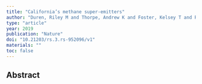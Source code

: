 ```yaml
---
title: "California’s methane super-emitters"
author: "Duren, Riley M and Thorpe, Andrew K and Foster, Kelsey T and Rafiq, Talha and Hopkins, Francesca M and Yadav, Vineet and Bue, Brian D and Thompson, David R and Conley, Stephen and Colombi, Nadia K and others"
type: "article"
year: 2019
publication: "Nature"
doi: "10.21203/rs.3.rs-952096/v1"
materials: ""
toc: false
---
```


## Abstract

